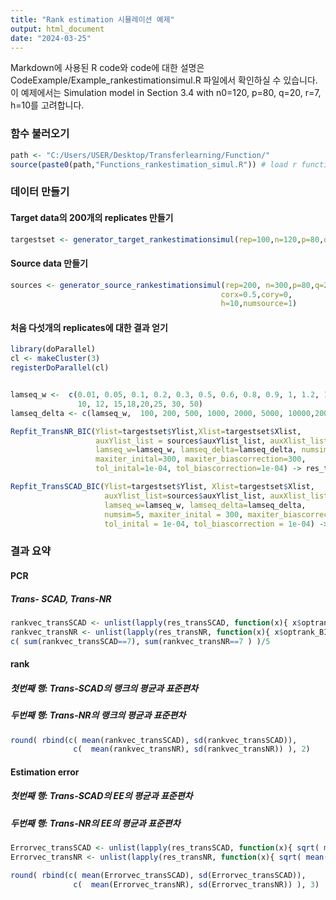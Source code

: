 ---
title: "Rank estimation 시뮬레이션 예제"
output: html_document
date: "2024-03-25"
---

Markdown에 사용된 R code와 code에 대한 설명은 CodeExample/Example_rankestimationsimul.R 파일에서 확인하실 수 있습니다. 이 예제에서는 Simulation model in Section 3.4 with n0=120, p=80, q=20, r=7, h=10를 고려합니다.

### 함수 불러오기

```{r}
path <- "C:/Users/USER/Desktop/Transferlearning/Function/"
source(paste0(path,"Functions_rankestimation_simul.R")) # load r function
```

### 데이터 만들기
#### Target data의 200개의 replicates 만들기

```{r}
targestset <- generator_target_rankestimationsimul(rep=100,n=120,p=80,q=20,r=7, corx=0.5,cory=0)
```

#### Source data 만들기

```{r}
sources <- generator_source_rankestimationsimul(rep=200, n=300,p=80,q=20,ranksource =5,B=targestset$B,
                                               corx=0.5,cory=0,
                                               h=10,numsource=1)
```

#### 처음 다섯개의 replicates에 대한 결과 얻기

```{r}
library(doParallel)
cl <- makeCluster(3)
registerDoParallel(cl)


lamseq_w <-  c(0.01, 0.05, 0.1, 0.2, 0.3, 0.5, 0.6, 0.8, 0.9, 1, 1.2, 1.5, 2, 2.5, 3, 5, 7,
               10, 12, 15,18,20,25, 30, 50)
lamseq_delta <- c(lamseq_w,  100, 200, 500, 1000, 2000, 5000, 10000,20000)

Repfit_TransNR_BIC(Ylist=targestset$Ylist,Xlist=targestset$Xlist,
                   auxYlist_list = sources$auxYlist_list, auxXlist_list=sources$auxXlist_list,
                   lamseq_w=lamseq_w, lamseq_delta=lamseq_delta, numsim=5,
                   maxiter_inital=300, maxiter_biascorrection=300,
                   tol_inital=1e-04, tol_biascorrection=1e-04) -> res_transNR

Repfit_TransSCAD_BIC(Ylist=targestset$Ylist, Xlist=targestset$Xlist,
                     auxYlist_list=sources$auxYlist_list, auxXlist_list=sources$auxXlist_list, 
                     lamseq_w=lamseq_w, lamseq_delta=lamseq_delta, 
                     numsim=5, maxiter_inital = 300, maxiter_biascorrection = 300, 
                     tol_inital = 1e-04, tol_biascorrection = 1e-04) -> res_transSCAD
```

### 결과 요약
#### PCR
##### Trans- SCAD, Trans-NR

```{r}
rankvec_transSCAD <- unlist(lapply(res_transSCAD, function(x){ x$optrank_BIC }))
rankvec_transNR <- unlist(lapply(res_transNR, function(x){ x$optrank_BIC }))
c( sum(rankvec_transSCAD==7), sum(rankvec_transNR==7 ) )/5 
```


#### rank 
##### 첫번째 행: Trans-SCAD의 랭크의 평균과 표준편차 
##### 두번째 행: Trans-NR의 랭크의 평균과 표준편차 

```{r}
round( rbind(c( mean(rankvec_transSCAD), sd(rankvec_transSCAD)),
              c(  mean(rankvec_transNR), sd(rankvec_transNR)) ), 2)
```

#### Estimation error
##### 첫번째 행: Trans-SCAD의 EE의 평균과 표준편차 
##### 두번째 행: Trans-NR의 EE의 평균과 표준편차 

```{r}
Errorvec_transSCAD <- unlist(lapply(res_transSCAD, function(x){ sqrt( mean( (x$B[-1,]- targestset$B)^2 )) }))
Errorvec_transNR <- unlist(lapply(res_transNR, function(x){ sqrt( mean( (x$B[-1,]- targestset$B)^2 )) }))

round( rbind(c( mean(Errorvec_transSCAD), sd(Errorvec_transSCAD)),
              c(  mean(Errorvec_transNR), sd(Errorvec_transNR)) ), 3)

```
